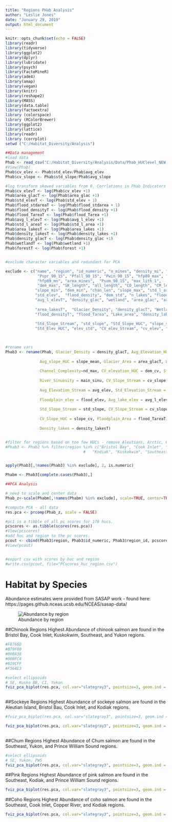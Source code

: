 ```yaml
---
title: "Regions PHab Analysis"
author: "Leslie Jones"
date: "January 29, 2019"
output: html_document
---
```


```r
knitr::opts_chunk$set(echo = FALSE)
library(readr)
library(tidyverse)
library(ggplot2)
library(dplyr)
library(lubridate)
library(psych)
library(FactoMineR)
library(ade4)
library(amap)
library(vegan)
library(knitr)
library(reshape2)
library(MASS)
library(data.table)
library(factoextra)
library (colorspace)
library (RColorBrewer)
library(ggplot2)
library(lattice)
library(readr)
library (corrplot)
setwd ("C:/Habitat_Diversity/Analysis")

```


```r
##Data management
#load data
Phab <- read_csv("C:/Habitat_Diversity/Analysis/Data/Phab_HUClevel_NEW.csv")
#View(Phab)
Phab$cv_elev <- Phab$std_elev/Phab$avg_elev
Phab$cv_slope <- Phab$std_slope/Phab$avg_slope

#log transform skewed variables from 0. Corrlations in Phab Indicators
Phab$cv_elevT <- log(Phab$cv_elev +1)
Phab$area_glacT <- log(Phab$area_glac +1)
Phab$std_elevT <- log(Phab$std_elev + 1)
Phab$flood_stdareaT <- log(Phab$flood_stdarea + 1)
Phab$flood_densityT <- log(Phab$flood_density +1)
Phab$flood_TareaT <- log(Phab$flood_Tarea +1)
Phab$avg_l_elevT <- log(Phab$avg_l_elev +1)
Phab$std_l_areaT <- log(Phab$std_l_area +1)
Phab$area_lakesT <- log(Phab$area_lakes +1)
Phab$density_lakesT <- log(Phab$density_lakes +1)
Phab$density_glacT <- log(Phab$density_glac +1)
Phab$wetlandT <- log(Phab$wetland +1)
Phab$forestT <- log(Phab$forest +1)


#exclude character variables and redundant for PCA

exclude <- c("name", "region", "id_numeric", "n_mines", "density_mi", "hfp_std", "hfp09_std","region_id",
              "Pspr_90_15", "Pfall_90_15", "Pwin_90_15", "hfp09_max", "pike_stream_km", "pike_nlakes",
              "hfp09_mn", "area_mines",  "Psum_90_15", "max_lith_1", 
              "dem_max", "SK_length", "all_length", "CO_length", "CM_length", "SK_length", "ch_length", "PK_length", "forest",
             "slope_min", "dem_min", "chan_len", "slope_max", "std_l_area", "bare_HUC", "max_slope","max_elev",  "std_l_areaT",
             "std_elev",  "flood_density", "dem_std", "n_lakes", "flood_stdarea", "flood_stdareaT", "flood_denstiyT",
             "avg_l_elevT", "density_glac", "wetland", "area_glac", "area_lakes", "density_lakes", "forest", "cv_elev",
             
             "area_lakesT",  "Glacier_Density", "density_glacT", "Wetland", "wetlandT", "Forest", "forestT",
             "flood_densityT", "flood_Tarea", "Lake_area", "density_lakesT",
             
             "Std_Slope_Stream", "std_slope", "Std_Slope_HUC", "slope_std", "Std_Elevation_Stream", "std_elev",
             "Std_Elev_HUC", "elev_std", "CV_elev_Stream", "cv_elev", "tair_spawn90_15", "tair_grow90_15")
             


#rename vars
Phab3 <- rename(Phab, Glacier_Density = density_glacT, Avg_Elevation_HUC=dem_mean, Std_Slope_HUC=slope_std, 
                
               Avg_slope_HUC = slope_mean, Glacier_Area = area_glacT, Wetland = wetlandT,
               
               Channel_Complexity=nd_max, CV_elevation_HUC = dem_cv, Std_Elev_HUC = dem_std, Avg_slope_stream = avg_slope,
               
               River_Sinuosity = main_sinu, CV_Slope_Stream = cv_slope, 
               
               Avg_Elevation_Stream = avg_elev, Std_Elevation_Stream = std_elevT, 
               
               Floodplain_elev = flood_elev, Avg_lake_elev = avg_l_elev, Forest = forestT,
               
               Std_Slope_Stream = std_slope, CV_Slope_Stream = cv_slope, CV_elev_Stream = cv_elevT, 
               
               CV_Slope_HUC = slope_cv, Floodplain_Area = flood_TareaT, Shrub = shrub_HUC, Lake_area = area_lakesT,
               
               Density_lakes = density_lakesT)


#filter for regions based on too few HUCs - remove Aleutians, Arctic, Chignik, Kodiak, Prince William
#Phab3 <- Phab2 %>% filter(region %in% c("Bristol Bay", "Cook Inlet", "Chignik", "Copper River",
                                  #   "Kodiak", "Kuskokwim", "Southeast", "Prince William Sound")) 


apply(Phab3[,!names(Phab3) %in% exclude], 2, is.numeric)

Phabm <- Phab3[complete.cases(Phab3),] 
```


```r
##PCA Analysis

# need to scale and center data
Phab_z<-scale(Phabm[,!names(Phabm) %in% exclude], scale=TRUE, center=TRUE)

#compute PCA - all data
res.pca <- prcomp(Phab_z, scale = FALSE)

#pc1 is a tibble of all pc scores for 170 hucs.
pcscores <- as.tibble(scores(res.pca))
#View(pcscores)
#add huc and region to the pc scores.
pcout <- cbind(Phab3$region, Phab3$id_numeric, Phab3$region_id, pcscores)
#View(pcout)


#export csv with scores by huc and region
#write.csv(pcout, file="PCscores_huc_region.csv")


```

# Habitat by Species
Abundance estimates were provided from SASAP work - found here: https://pages.github.nceas.ucsb.edu/NCEAS/sasap-data/

![Abundance by region](C:/Habitat_Diversity/Analysis/Images/salmond_abundance by region.png)


##Chinook Regions
Highest Abundance of chinook salmon are found in the Bristol Bay, Cook Inlet, Kuskokwim, Southeast, and Yukon regions.

```r
#F8766D
#B79F00
#00BA38
#00BFC4
#619CFF
#F564E3

#select ellipsoids
# SE, Kusko BB, CI, Yukon
fviz_pca_biplot(res.pca, col.var="slategray3", pointsize=3, geom.ind = "point", axes = c(1,2), repel = TRUE, habillage = Phabm$region, addEllipses = FALSE, palette = c(rep("white",2), "red2", "white", "red2", rep("white",3), "red2", "white", "white", "red2","red2"))
                
```

##Sockeye Regions
Highest Abundance of sockeye salmon are found in the Aleutian Island, Bristol Bau, Cook Inlet, and Kodiak regions.


```r
#fviz_pca_biplot(res.pca, col.var="slategray3", pointsize=3, geom.ind = "point", axes = c(1,2), repel = TRUE, habillage = #Phabm$region, addEllipses = FALSE, palette = c("#F564E3", "white", "#619CFF", "white", "#F8766D", "white", "#B79F00", #rep("white",6))) 

fviz_pca_biplot(res.pca, col.var="slategray3", pointsize=3, geom.ind = "point", axes = c(1,2), repel = TRUE, habillage = Phabm$region, addEllipses = FALSE, palette = c("red2", "white", "red2", "white", "red2", "white", "red2", rep("white",6)))
              
```

##Chum Regions
Highest Abundance of Chum salmon are found in the Southeast, Yukon, and Prince William Sound regions.
 
```r

#select ellipsoids
# SE, Yukon, PWS
fviz_pca_biplot(res.pca, col.var="slategray3", pointsize=3, geom.ind = "point", axes = c(1,2), repel = TRUE, habillage = Phabm$region, addEllipses = FALSE, palette = c(rep("white", 10), "red2", "red2", "red2"))

```
  
##Pink Regions
Highest Abundance of pink salmon are found in the Southeast, Kodiak, and Prince William Sound regions.

```r
fviz_pca_biplot(res.pca, col.var="slategray3", pointsize=3, geom.ind = "point", axes = c(1,2), repel = TRUE, habillage = Phabm$region, addEllipses = FALSE, palette = c(rep("white", 6), "red2", rep("white", 3),"red2", "red2", "white"))

```

##Coho Regions
Highest Abundance of coho salmon are found in the Southeast, Cook Inlet, Copper River, and Kodiak regions.

```r

fviz_pca_biplot(res.pca, col.var="slategray3", pointsize=3, geom.ind = "point", axes = c(1,2), repel = TRUE, habillage = Phabm$region, addEllipses = FALSE, palette = c(rep("white", 4), rep("red2", 3), rep("white", 4),"red2", "white"))

```